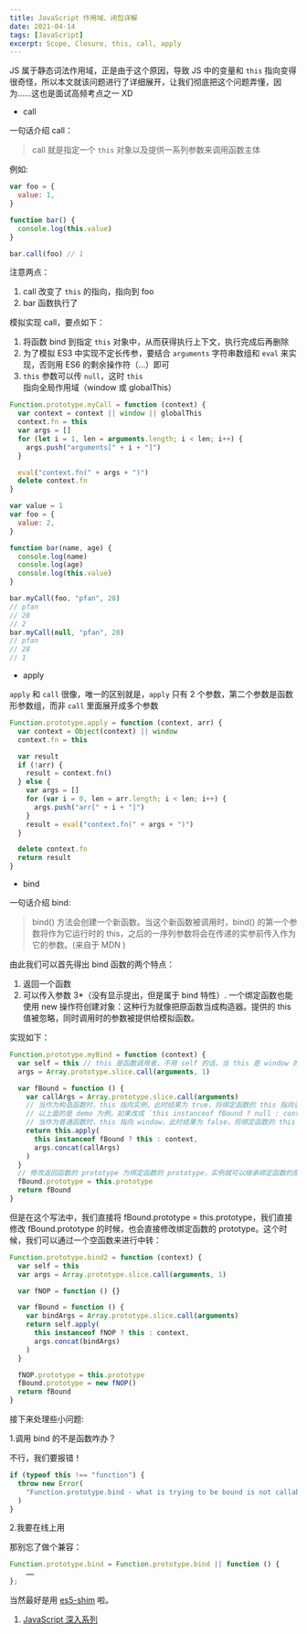 ```yaml
---
title: JavaScript 作用域、闭包详解
date: 2021-04-14
tags: [JavaScript]
excerpt: Scope, Closure, this, call, apply
---
```


<Info>

JS 属于静态词法作用域，正是由于这个原因，导致 JS 中的变量和 `this` 指向变得很奇怪，所以本文就该问题进行了详细展开，让我们彻底把这个问题弄懂，因为……这也是面试高频考点之一 XD

</Info>

<Primary title="call、apply、bind">

- call

一句话介绍 call：

> call 就是指定一个 `this` 对象以及提供一系列参数来调用函数主体

例如:

```javascript
var foo = {
  value: 1,
}

function bar() {
  console.log(this.value)
}

bar.call(foo) // 1
```

注意两点：

1. call 改变了 `this` 的指向，指向到 foo
2. bar 函数执行了

模拟实现 call，要点如下：

1. 将函数 bind 到指定 `this` 对象中，从而获得执行上下文，执行完成后再删除
2. 为了模拟 ES3 中实现不定长传参，要结合 `arguments` 字符串数组和 `eval` 来实现，否则用 ES6 的剩余操作符（...）即可
3. `this` 参数可以传 `null`，这时 `this` 指向全局作用域（window 或 globalThis）

```javascript
Function.prototype.myCall = function (context) {
  var context = context || window || globalThis
  context.fn = this
  var args = []
  for (let i = 1, len = arguments.length; i < len; i++) {
    args.push("arguments[" + i + "]")
  }

  eval("context.fn(" + args + ")")
  delete context.fn
}

var value = 1
var foo = {
  value: 2,
}

function bar(name, age) {
  console.log(name)
  console.log(age)
  console.log(this.value)
}

bar.myCall(foo, "pfan", 28)
// pfan
// 28
// 2
bar.myCall(null, "pfan", 28)
// pfan
// 28
// 1
```

- apply

`apply` 和 `call` 很像，唯一的区别就是，`apply` 只有 2 个参数，第二个参数是函数形参数组，而非 `call` 里面展开成多个参数

```javascript
Function.prototype.apply = function (context, arr) {
  var context = Object(context) || window
  context.fn = this

  var result
  if (!arr) {
    result = context.fn()
  } else {
    var args = []
    for (var i = 0, len = arr.length; i < len; i++) {
      args.push("arr[" + i + "]")
    }
    result = eval("context.fn(" + args + ")")
  }

  delete context.fn
  return result
}
```

- bind

一句话介绍 bind:

> bind() 方法会创建一个新函数。当这个新函数被调用时，bind() 的第一个参数将作为它运行时的 this，之后的一序列参数将会在传递的实参前传入作为它的参数。(来自于 MDN )

由此我们可以首先得出 bind 函数的两个特点：

1. 返回一个函数
2. 可以传入参数
   3\*（没有显示提出，但是属于 bind 特性）. 一个绑定函数也能使用 new 操作符创建对象：这种行为就像把原函数当成构造器。提供的 this 值被忽略，同时调用时的参数被提供给模拟函数。

实现如下：

```javascript
Function.prototype.myBind = function (context) {
  var self = this // this 是函数调用者，不用 self 的话，当 this 是 window 的时候，会导致 this.apply 不生效
  args = Array.prototype.slice.call(arguments, 1)

  var fBound = function () {
    var callArgs = Array.prototype.slice.call(arguments)
    // 当作为构造函数时，this 指向实例，此时结果为 true，将绑定函数的 this 指向该实例，可以让实例获得来自绑定函数的值
    // 以上面的是 demo 为例，如果改成 `this instanceof fBound ? null : context`，实例只是一个空对象，将 null 改成 this ，实例会具有 habit 属性
    // 当作为普通函数时，this 指向 window，此时结果为 false，将绑定函数的 this 指向 context
    return this.apply(
      this instanceof fBound ? this : context,
      args.concat(callArgs)
    )
  }
  // 修改返回函数的 prototype 为绑定函数的 prototype，实例就可以继承绑定函数的原型中的值
  fBound.prototype = this.prototype
  return fBound
}
```

但是在这个写法中，我们直接将 fBound.prototype = this.prototype，我们直接修改 fBound.prototype 的时候，也会直接修改绑定函数的 prototype。这个时候，我们可以通过一个空函数来进行中转：

```javascript
Function.prototype.bind2 = function (context) {
  var self = this
  var args = Array.prototype.slice.call(arguments, 1)

  var fNOP = function () {}

  var fBound = function () {
    var bindArgs = Array.prototype.slice.call(arguments)
    return self.apply(
      this instanceof fNOP ? this : context,
      args.concat(bindArgs)
    )
  }

  fNOP.prototype = this.prototype
  fBound.prototype = new fNOP()
  return fBound
}
```

接下来处理些小问题:

1.调用 bind 的不是函数咋办？

不行，我们要报错！

```javascript
if (typeof this !== "function") {
  throw new Error(
    "Function.prototype.bind - what is trying to be bound is not callable"
  )
}
```

2.我要在线上用

那别忘了做个兼容：

```javascript
Function.prototype.bind = Function.prototype.bind || function () {
    ……
};
```

当然最好是用 [es5-shim](https://github.com/es-shims/es5-shim) 啦。

</Primary>

<Warning title="参考连接">

1. [JavaScript 深入系列](https://github.com/mqyqingfeng/Blog)

</Warning>
